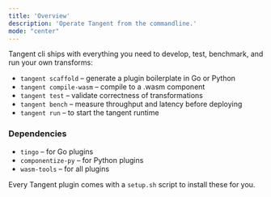 ```yaml
---
title: 'Overview'
description: 'Operate Tangent from the commandline.'
mode: "center"
---
```


Tangent cli ships with everything you need to develop, test, benchmark, and run your own transforms:
* `tangent scaffold` – generate a plugin boilerplate in Go or Python
* `tangent compile-wasm` – compile to a .wasm component
* `tangent test` – validate correctness of transformations
* `tangent bench` – measure throughput and latency before deploying
* `tangent run` – to start the tangent runtime

### Dependencies
* `tingo` – for Go plugins
* `componentize-py` – for Python plugins
* `wasm-tools` – for all plugins

Every Tangent plugin comes with a `setup.sh` script to install these for you.
